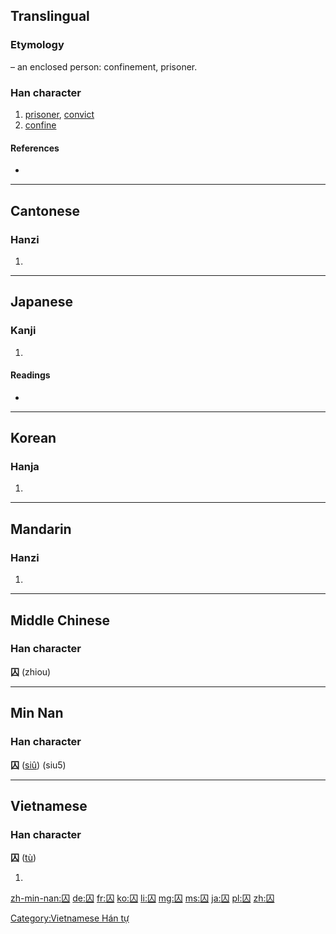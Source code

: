 ==Translingual==
===Etymology===
{{Han compound|囗|t1=box, enclosure|人|t2=person|ls=ic}} – an enclosed person: confinement, prisoner.

===Han character===
{{Han char|rn=31|rad=囗|as=02|sn=5|four=6080<sub>0</sub>|canj=田人 (WO)}}

# [[prisoner]], [[convict]]
# [[confine]]

====References====
* {{Han ref|kx=0216.200|dkj=04680|dj=0439.200|hdz=10710.130|uh=56DA|ud=22234|bh=A57D|bd=42365}}

----

==Cantonese==

===Hanzi===
{{yue-hanzi|jyut=|y=chau4}}

# {{defn|lang=yue|sort=囗02}}

----

==Japanese==

===Kanji===
{{ja-kanji|grade=c|rs=囗02}}

# {{defn|lang=ja|sort=囗02}}

====Readings====
* {{ja-readings|on=[[しゅう]] (shū)|kun=[[とらえる]] (toraeru)}}

----

==Korean==

===Hanja===
{{ko-hanja|hangeul=수|rv=su|mr=su}}

# {{defn|lang=ko|sort=囗02}}

----

==Mandarin==

===Hanzi===
{{cmn-hanzi|pin=[[qiú]] ([[qiu2]])|wg=ch'iu<sup>2</sup>}}

# {{defn|lang=cmn|sort=囗02}}

----

==Middle Chinese==
===Han character===
'''囚''' (zhiou)

----

==Min Nan==
===Han character===
'''囚''' ([[siû]]) (siu5)

----

==Vietnamese==

===Han character===
'''囚''' ([[tù]])

# {{defn|lang=vi}}

[[Category:Vietnamese Hán tự]]

[[zh-min-nan:囚]]
[[de:囚]]
[[fr:囚]]
[[ko:囚]]
[[li:囚]]
[[mg:囚]]
[[ms:囚]]
[[ja:囚]]
[[pl:囚]]
[[zh:囚]]